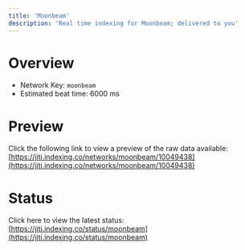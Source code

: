 ```yaml
---
title: 'Moonbeam'
description: 'Real time indexing for Moonbeam; delivered to you'
---
```


# Overview
- Network Key: `moonbeam`
- Estimated beat time: 6000 ms

# Preview
Click the following link to view a preview of the raw data available: [https://jiti.indexing.co/networks/moonbeam/10049438](https://jiti.indexing.co/networks/moonbeam/10049438)

# Status
Click here to view the latest status: [https://jiti.indexing.co/status/moonbeam](https://jiti.indexing.co/status/moonbeam)
